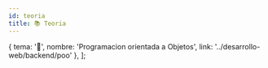 ```yaml
---
id: teoria
title: 📚 Teoria
---
```



  { tema: '🚀', nombre: 'Programacion orientada a Objetos', link: '../desarrollo-web/backend/poo' },
];

<IndiceTable data={data}/>



